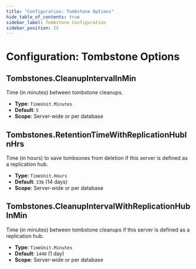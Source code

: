 ```yaml
---
title: "Configuration: Tombstone Options"
hide_table_of_contents: true
sidebar_label: Tombstone Configuration
sidebar_position: 25
---
```



# Configuration: Tombstone Options

## Tombstones.CleanupIntervalInMin

Time (in minutes) between tombstone cleanups.

- **Type**: `TimeUnit.Minutes`
- **Default**: `5`
- **Scope**: Server-wide or per database


## Tombstones.RetentionTimeWithReplicationHubInHrs

Time (in hours) to save tombsones from deletion if this server is defined 
as a replication hub.  

- **Type**: `TimeUnit.Hours`
- **Default**: `336` (14 days)
- **Scope**: Server-wide or per database


## Tombstones.CleanupIntervalWithReplicationHubInMin

Time (in minutes) between tombstone cleanups if this server is defined as 
a replication hub.  

- **Type**: `TimeUnit.Minutes`
- **Default**: `1440` (1 day)
- **Scope**: Server-wide or per database

